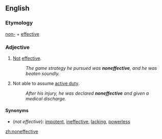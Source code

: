 ==English==

===Etymology===
[[non-]] + [[effective]]

===Adjective===
{{en-adj}}

# {{comparable}} [[not|Not]] [[effective]].
#:''The game strategy he pursued was '''noneffective''', and he was beaten soundly.''
# {{notcomparable}} {{context|military}} Not able to assume [[active duty]].
#:''After his injury, he was declared '''noneffective''' and given a medical discharge.''

====Synonyms====
*(''not effective''): [[impotent]], [[ineffective]], [[lacking]], [[powerless]]

[[zh:noneffective]]